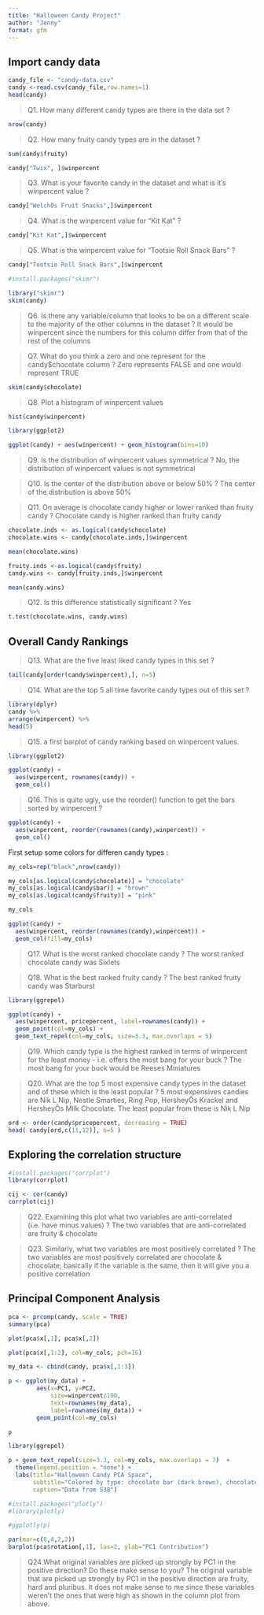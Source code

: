 ```yaml
---
title: "Halloween Candy Project"
author: "Jenny"
format: gfm
---
```


## Import candy data

```r
candy_file <- "candy-data.csv"
candy <-read.csv(candy_file,row.names=1)
head(candy)
```

>Q1. How many different candy types are there in the data set ?

```r
nrow(candy)
```

>Q2. How many fruity candy types are in the dataset ?

```r
sum(candy$fruity)
```

```r
candy["Twix", ]$winpercent
```

>Q3. What is your favorite candy in the dataset and what is it’s winpercent value ?

```r
candy["WelchÕs Fruit Snacks",]$winpercent
```

>Q4. What is the winpercent value for “Kit Kat” ?

```r
candy["Kit Kat",]$winpercent
```

>Q5. What is the winpercent value for “Tootsie Roll Snack Bars” ?

```r
candy["Tootsie Roll Snack Bars",]$winpercent
```

```r
#install.packages("skimr")
```

```r
library("skimr")
skim(candy)
```

>Q6. Is there any variable/column that looks to be on a different scale to the majority of the other columns in the dataset ?
        It would be winpercent since the numbers for this column differ from that of the rest of the columns
        
>Q7. What do you think a zero and one represent for the candy$chocolate column ?
        Zero represents FALSE and one would represent TRUE

```r
skim(candy$chocolate)
```

>Q8. Plot a histogram of winpercent values

```r
hist(candy$winpercent)
```

```r
library(ggplot2)

ggplot(candy) + aes(winpercent) + geom_histogram(bins=10)
```

>Q9. Is the distribution of winpercent values symmetrical ?
            No, the distribution of winpercent values is not symmetrical

>Q10. Is the center of the distribution above or below 50% ?
            The center of the distribution is above 50%

>Q11. On average is chocolate candy higher or lower ranked than fruity candy ?
          Chocolate candy is higher ranked than fruity candy

```r
chocolate.inds <- as.logical(candy$chocolate)
chocolate.wins <- candy[chocolate.inds,]$winpercent
```
```r
mean(chocolate.wins)
```

```r
fruity.inds <-as.logical(candy$fruity)
candy.wins <- candy[fruity.inds,]$winpercent
```
```r
mean(candy.wins)
```

>Q12. Is this difference statistically significant ?
        Yes

```r
t.test(chocolate.wins, candy.wins)
```

## Overall Candy Rankings

>Q13. What are the five least liked candy types in this set ?

```r
tail(candy[order(candy$winpercent),], n=5)
```

>Q14. What are the top 5 all time favorite candy types out of this set ?

```r
library(dplyr)
candy %>% 
arrange(winpercent) %>%
head(5)
```

>Q15. a first barplot of candy ranking based on winpercent values.

```r
library(ggplot2)

ggplot(candy) + 
  aes(winpercent, rownames(candy)) +
  geom_col()
```

>Q16. This is quite ugly, use the reorder() function to get the bars sorted by winpercent ?

```r
ggplot(candy) + 
  aes(winpercent, reorder(rownames(candy),winpercent)) +
  geom_col() 
```

First setup some colors for differen candy types :

```r
my_cols=rep("black",nrow(candy))

my_cols[as.logical(candy$chocolate)] = "chocolate"
my_cols[as.logical(candy$bar)] = "brown"
my_cols[as.logical(candy$fruity)] = "pink"

my_cols
```

```r
ggplot(candy) + 
  aes(winpercent, reorder(rownames(candy),winpercent)) +
  geom_col(fill=my_cols) 
```

>Q17. What is the worst ranked chocolate candy ?
        The worst ranked chocolate candy was Sixlets

>Q18. What is the best ranked fruity candy ?
        The best ranked fruity candy was Starburst

```r
library(ggrepel)
```

```r
ggplot(candy) +
  aes(winpercent, pricepercent, label=rownames(candy)) +
  geom_point(col=my_cols) + 
  geom_text_repel(col=my_cols, size=3.3, max.overlaps = 5)
```

>Q19. Which candy type is the highest ranked in terms of winpercent for the least money - i.e. offers the most bang for your buck ?
      The most bang for your buck would be Reeses Miniatures

>Q20. What are the top 5 most expensive candy types in the dataset and of these which is the least popular ?
        5 most expensives candies are Nik L Nip, Nestle Smarties, Ring Pop, HersheyÕs Krackel and HersheyÕs Milk Chocolate. The least popular from these is Nik L Nip 
          
```r
ord <- order(candy$pricepercent, decreasing = TRUE)
head( candy[ord,c(11,12)], n=5 )
```

## Exploring the correlation structure

```r
#install.packages("corrplot")
library(corrplot)
```

```r
cij <- cor(candy)
corrplot(cij)
```

>Q22. Examining this plot what two variables are anti-correlated (i.e. have minus values) ?
            The two variables that are anti-correlated are fruity & chocolate

>Q23. Similarly, what two variables are most positively correlated ?
            The two variables are most positively correlated are chocolate & chocolate; basically if the variable is the same, then it will give you a positive correlation
            
## Principal Component Analysis

```r
pca <- prcomp(candy, scale = TRUE)
summary(pca)
```

```r
plot(pca$x[,1], pca$x[,2])
```

```r
plot(pca$x[,1:2], col=my_cols, pch=16)
```

```r
my_data <- cbind(candy, pca$x[,1:3])
```

```r
p <- ggplot(my_data) + 
        aes(x=PC1, y=PC2, 
            size=winpercent/100,  
            text=rownames(my_data),
            label=rownames(my_data)) +
        geom_point(col=my_cols)

p
```

```r
library(ggrepel)

p + geom_text_repel(size=3.3, col=my_cols, max.overlaps = 7)  + 
  theme(legend.position = "none") +
  labs(title="Halloween Candy PCA Space",
       subtitle="Colored by type: chocolate bar (dark brown), chocolate other (light brown), fruity (red), other (black)",
       caption="Data from 538")
```

```r
#install.packages("plotly")
#library(plotly)
```

```r
#ggplotly(p)
```

```r
par(mar=c(8,4,2,2))
barplot(pca$rotation[,1], las=2, ylab="PC1 Contribution")
```

>Q24.What original variables are picked up strongly by PC1 in the positive direction? Do these make sense to you?
          The original variable that are picked up strongly by PC1 in the positive direction are fruity, hard and pluribus. It does not make sense to me since these variables weren't the ones that were  high as shown in the column plot from above.

